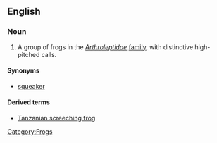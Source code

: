 ==English==
{{wikipedia}}
=== Noun ===
{{en-noun|sg=[[screeching]] [[frog]]}}

# A group of frogs in the ''[[Arthroleptidae ]]'' [[family]], with distinctive high-pitched calls.

====Synonyms====
*[[squeaker]]

====Derived terms====
*[[Tanzanian screeching frog]]
[[Category:Frogs]]